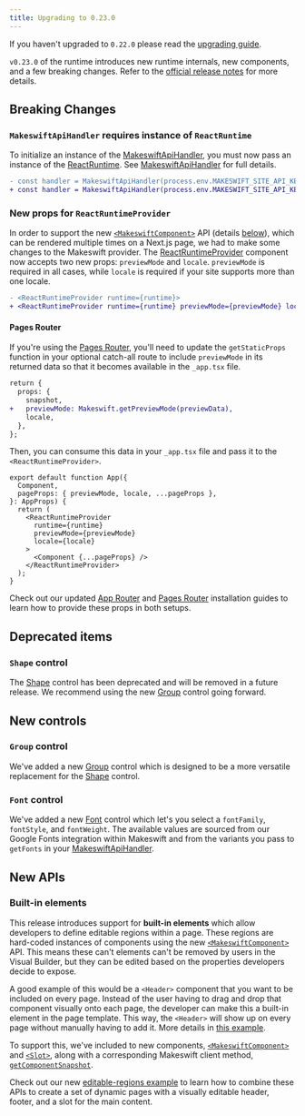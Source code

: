 ```yaml
---
title: Upgrading to 0.23.0
---
```


If you haven't upgraded to `0.22.0` please read the [upgrading guide](/developer/upgrading/0.22.0).

`v0.23.0` of the runtime introduces new runtime internals, new components, and a few breaking changes. Refer to the [official release notes](https://github.com/makeswift/makeswift/releases/tag/%40makeswift/runtime%400.23.0) for more details.

## Breaking Changes

### `MakeswiftApiHandler` requires instance of `ReactRuntime`

To initialize an instance of the [MakeswiftApiHandler](/developer/reference/makeswift-api-handler), you must now pass an instance of the [ReactRuntime](/developer/reference/runtime/constructor). See [MakeswiftApiHandler](/developer/reference/makeswift-api-handler) for full details.

```diff
- const handler = MakeswiftApiHandler(process.env.MAKESWIFT_SITE_API_KEY);
+ const handler = MakeswiftApiHandler(process.env.MAKESWIFT_SITE_API_KEY, { runtime });
```

### New props for `ReactRuntimeProvider`

In order to support the new [`<MakeswiftComponent>`](/developer/reference/components/makeswift-component) API (details [below](#built-in-elements)), which can be rendered multiple times on a Next.js page, we had to make some changes to the Makeswift provider. The [ReactRuntimeProvider](/developer/reference/components/react-runtime-provider) component now accepts two new props: `previewMode` and `locale`. `previewMode` is required in all cases, while `locale` is required if your site supports more than one locale.

```diff
- <ReactRuntimeProvider runtime={runtime}>
+ <ReactRuntimeProvider runtime={runtime} previewMode={previewMode} locale={locale}>
```

#### Pages Router

If you're using the [Pages Router](https://nextjs.org/docs/pages), you'll need to update the `getStaticProps` function in your optional catch-all route to include `previewMode` in its returned data so that it becomes available in the `_app.tsx` file.

```diff
return {
  props: {
    snapshot,
+   previewMode: Makeswift.getPreviewMode(previewData),
    locale,
  },
};
```

Then, you can consume this data in your `_app.tsx` file and pass it to the `<ReactRuntimeProvider>`.

```tsx {3,8,9}
export default function App({
  Component,
  pageProps: { previewMode, locale, ...pageProps },
}: AppProps) {
  return (
    <ReactRuntimeProvider
      runtime={runtime}
      previewMode={previewMode}
      locale={locale}
    >
      <Component {...pageProps} />
    </ReactRuntimeProvider>
  );
}
```

Check out our updated [App Router](/developer/app-router/installation) and [Pages Router](/developer/pages-router/installation) installation guides to learn how to provide these props in both setups.

## Deprecated items

### `Shape` control

The [Shape](/developer/reference/controls/shape) control has been deprecated and will be removed in a future release. We recommend using the new [Group](/developer/reference/controls/group) control going forward.

## New controls

### `Group` control

We've added a new [Group](/developer/reference/controls/group) control which is designed to be a more versatile replacement for the [Shape](/developer/reference/controls/shape) control.

### `Font` control

We've added a new [Font](/developer/reference/controls/font) control which let's you select a `fontFamily`, `fontStyle`, and `fontWeight`.
The available values are sourced from our Google Fonts integration within Makeswift and from the variants you pass to `getFonts` in your [MakeswiftApiHandler](/developer/reference/makeswift-api-handler).

## New APIs

### Built-in elements

This release introduces support for **built-in elements** which allow developers to define editable regions within a page. These regions are hard-coded instances of components using the new [`<MakeswiftComponent>`](/developer/reference/components/makeswift-component) API. This means these can't elements can't be removed by users in the Visual Builder, but they can be edited based on the properties developers decide to expose.

A good example of this would be a `<Header>` component that you want to be included on every page. Instead of the user having to drag and drop that component visually onto each page, the developer can make this a built-in element in the page template. This way, the `<Header>` will show up on every page without manually having to add it. More details in [this example](/developer/reference/components/makeswift-component#example).

To support this, we've included to new components, [`<MakeswiftComponent>`](/developer/reference/components/makeswift-component) and [`<Slot>`](/developer/reference/components/slot), along with a corresponding Makeswift client method, [`getComponentSnapshot`](/developer/reference/client/get-component-snapshot).

Check out our new [editable-regions example](https://github.com/makeswift/makeswift/tree/main/examples/editable-regions) to learn how to combine these APIs to create a set of dynamic pages with a visually editable header, footer, and a slot for the main content.

```

```
